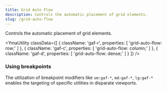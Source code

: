 ```yaml
---
title: Grid Auto Flow
description: Controls the automatic placement of grid elements.
slug: /grid-auto-flow
---
```



Controls the automatic placement of grid elements.

<YmaUtility
  classData={[
    {
        className: 'gaf-r',
        properties: [
            'grid-auto-flow: row;'
        ]
    },
    {
        className: 'gaf-c',
        properties: [
            'grid-auto-flow: column;'
        ]
    },
    {
        className: 'gaf-d',
        properties: [
            'grid-auto-flow: dense;'
        ]
    }
  ]}
/>

### Using breakpoints

The utilization of breakpoint modifiers like `sm:gaf-*`, `md:gaf-*`, `lg:gaf-*` enables the targeting of specific utilities in disparate viewports.